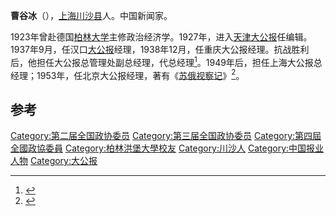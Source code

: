 '''曹谷冰'''（{{bd|1895年||1977年}}），[[上海|上海]][[川沙县|川沙县]]人。中国新闻家。

1923年曾赴德国[[柏林大学|柏林大学]]主修政治经济学。1927年，进入[[天津大公报|天津大公报]]任编辑。1937年9月，任汉口[[大公报|大公报]]经理，1938年12月，任重庆大公报经理。抗战胜利后，他担任大公报总管理处副总经理，代总经理<ref>{{cite news|title=曹谷冰|url=http://www.takungpao.com/mainland/content/2012-05/20/content_195396.htm|accessdate=2013-11-23|newspaper=大公报|archive-url=https://web.archive.org/web/20131203171041/http://www.takungpao.com/mainland/content/2012-05/20/content_195396.htm|archive-date=2013-12-03|dead-url=yes}}</ref>。1949年后，担任上海大公报总经理；1953年，任北京大公报经理，著有《[[苏俄视察记|苏俄视察记]]》<ref>{{cite news|title=庆祝大公报创刊100周年|url=http://www.takungpao.com/mainland/110year.htm|accessdate=2013-11-23|newspaper=大公报|archive-url=https://web.archive.org/web/20131210081415/http://www.takungpao.com/mainland/110year.htm|archive-date=2013-12-10|dead-url=yes}}</ref>。

==参考==
{{reflist}}

{{normdaten}}
{{DEFAULTSORT:cao gubing}}
[[Category:第二届全国政协委员|Category:第二届全国政协委员]]
[[Category:第三届全国政协委员|Category:第三届全国政协委员]]
[[Category:第四屆全國政協委員|Category:第四屆全國政協委員]]
[[Category:柏林洪堡大學校友|Category:柏林洪堡大學校友]]
[[Category:川沙人|Category:川沙人]]
[[Category:中国报业人物|Category:中国报业人物]]
[[Category:大公报|Category:大公报]]